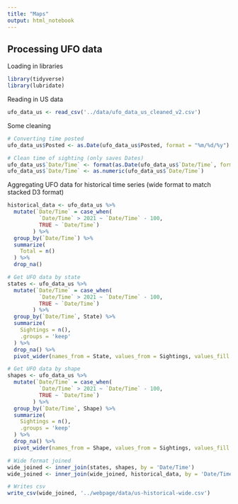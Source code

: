 ```yaml
---
title: "Maps"
output: html_notebook
---
```


## Processing UFO data

Loading in libraries

```r
library(tidyverse)
library(lubridate)
```

Reading in US data

```r
ufo_data_us <- read_csv('../data/ufo_data_us_cleaned_v2.csv')
```

Some cleaning

```r
# Converting time posted
ufo_data_us$Posted <- as.Date(ufo_data_us$Posted, format = "%m/%d/%y")

# Clean time of sighting (only saves Dates)
ufo_data_us$`Date/Time` <- format(as.Date(ufo_data_us$`Date/Time`, format = "%m/%d/%y"), "%Y")
ufo_data_us$`Date/Time` <- as.numeric(ufo_data_us$`Date/Time`)
```

Aggregating UFO data for historical time series (wide format to match stacked D3 format)

```r
historical_data <- ufo_data_us %>%
  mutate(`Date/Time` = case_when(
          `Date/Time` > 2021 ~ `Date/Time` - 100,
          TRUE ~ `Date/Time`)
        ) %>% 
  group_by(`Date/Time`) %>% 
  summarize(
    Total = n()
  ) %>% 
  drop_na() 

# Get UFO data by state
states <- ufo_data_us %>% 
  mutate(`Date/Time` = case_when(
          `Date/Time` > 2021 ~ `Date/Time` - 100,
          TRUE ~ `Date/Time`)
        ) %>% 
  group_by(`Date/Time`, State) %>% 
  summarize(
    Sightings = n(),
    .groups = 'keep'
  ) %>% 
  drop_na() %>% 
  pivot_wider(names_from = State, values_from = Sightings, values_fill = list(Sightings = 0))

# Get UFO data by shape
shapes <- ufo_data_us %>% 
  mutate(`Date/Time` = case_when(
          `Date/Time` > 2021 ~ `Date/Time` - 100,
          TRUE ~ `Date/Time`)
        ) %>% 
  group_by(`Date/Time`, Shape) %>% 
  summarize(
    Sightings = n(),
    .groups = 'keep'
  ) %>% 
  drop_na() %>% 
  pivot_wider(names_from = Shape, values_from = Sightings, values_fill = list(Sightings = 0))

# Wide format joined
wide_joined <- inner_join(states, shapes, by = 'Date/Time')
wide_joined <- inner_join(wide_joined, historical_data, by = 'Date/Time')

# Writes csv
write_csv(wide_joined, '../webpage/data/us-historical-wide.csv')
```


